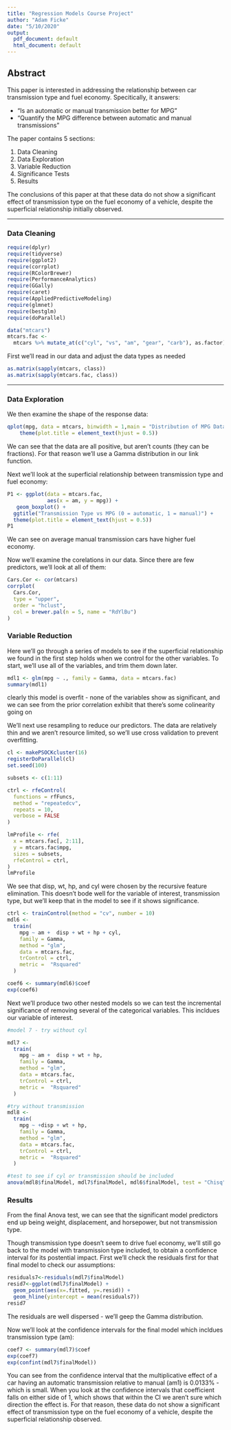 ```yaml
---
title: "Regression Models Course Project"
author: "Adam Ficke"
date: "5/10/2020"
output:
  pdf_document: default
  html_document: default
---
```


## Abstract 

This paper is interested in addressing the relationship between car transmission type and fuel economy. Specitically, it answers: 


* “Is an automatic or manual transmission better for MPG”
* "Quantify the MPG difference between automatic and manual transmissions"


The paper contains 5 sections: 

1. Data Cleaning 
2. Data Exploration 
3. Variable Reduction
4. Significance Tests 
5. Results 

The conclusions of this paper at that these data do not show a significant effect of transmission type on the fuel economy of a vehicle, despite the superficial relationship initially observed. 


***
### Data Cleaning 


```r
require(dplyr)
require(tidyverse)
require(ggplot2)
require(corrplot)
require(RColorBrewer)
require(PerformanceAnalytics)
require(GGally)
require(caret)
require(AppliedPredictiveModeling)
require(glmnet)
require(bestglm)
require(doParallel)

data("mtcars")
mtcars.fac <-
  mtcars %>% mutate_at(c("cyl", "vs", "am", "gear", "carb"), as.factor)

```


First we'll read in our data and adjust the data types as needed


```r

as.matrix(sapply(mtcars, class))
as.matrix(sapply(mtcars.fac, class))

```


***
### Data Exploration

We then examine the shape of the response data:


```r
qplot(mpg, data = mtcars, binwidth = 1,main = "Distribution of MPG Data") + 
    theme(plot.title = element_text(hjust = 0.5))
```


We can see that the data are all positive, but aren't counts (they can be fractions). For that reason we'll use a Gamma distribution in our link function. 


Next we'll look at the superficial relationship between transmission type and fuel economy:


```r
P1 <- ggplot(data = mtcars.fac,
             aes(x = am, y = mpg)) +
   geom_boxplot() + 
  ggtitle("Transmission Type vs MPG (0 = automatic, 1 = manual)") + 
  theme(plot.title = element_text(hjust = 0.5))
P1
```


We can see on average manual transmission cars have higher fuel economy. 


Now we'll examine the corelations in our data. Since there are few predictors, we'll look at all of them: 


```r
Cars.Cor <- cor(mtcars)
corrplot(
  Cars.Cor,
  type = "upper",
  order = "hclust",
  col = brewer.pal(n = 5, name = "RdYlBu")
)
```


###  Variable Reduction 

Here we'll go through a series of models to 
see if the superficial relationship we found 
in the first step holds when we control for the other variables. To start, we'll use
all of the variables, and trim them down later. 


``` r

mdl1 <- glm(mpg ~ ., family = Gamma, data = mtcars.fac)
summary(mdl1)
``` 


clearly this model is overfit - none of the variables show as significant, and we can see from the prior correlation exhibit that there's some colinearity going on 


We'll next use resampling to reduce our predictors. The data are relatively thin and we aren't resource limited, so we'll use cross validation to prevent overfitting. 

```r
cl <- makePSOCKcluster(16)
registerDoParallel(cl)
set.seed(100)

subsets <- c(1:11)

ctrl <- rfeControl(
  functions = rfFuncs,
  method = "repeatedcv",
  repeats = 10,
  verbose = FALSE
)

lmProfile <- rfe(
  x = mtcars.fac[, 2:11],
  y = mtcars.fac$mpg,
  sizes = subsets,
  rfeControl = ctrl,
)
lmProfile

```


We see that disp, wt, hp, and cyl were chosen by the recursive feature elimination. This doesn't bode well for the variable of interest, transmission type, but we'll keep that in the model to see if it shows significance. 


``` r
ctrl <- trainControl(method = "cv", number = 10)
mdl6 <-
  train(
    mpg ~ am +  disp + wt + hp + cyl,
    family = Gamma,
    method = "glm",
    data = mtcars.fac,
    trControl = ctrl,
    metric =  "Rsquared"
  )

coef6 <- summary(mdl6)$coef
exp(coef6)
```


Next we'll produce two other nested models so we can test the incremental significance of removing several of the categorical variables. This incldues our variable of interest.


``` r

#model 7 - try without cyl

mdl7 <-
  train(
    mpg ~ am +  disp + wt + hp,
    family = Gamma,
    method = "glm",
    data = mtcars.fac,
    trControl = ctrl,
    metric =  "Rsquared"
  )

#try without transmission 
mdl8 <-
  train(
    mpg ~ +disp + wt + hp,
    family = Gamma,
    method = "glm",
    data = mtcars.fac,
    trControl = ctrl,
    metric =  "Rsquared"
  )

#test to see if cyl or transmission should be included
anova(mdl8$finalModel, mdl7$finalModel, mdl6$finalModel, test = "Chisq")
```


### Results 


From the final Anova test, we can see that the significant model predictors end up being weight, displacement, and horsepower, but not transmission type. 

Though transmission type doesn't seem to drive fuel economy, we'll still go back to the model with transmission type included, to obtain a confidence interval for its postential impact. First we'll check the residuals first for that final model to check our assumptions: 


```r
residuals7<-residuals(mdl7$finalModel)
resid7<-ggplot(mdl7$finalModel) + 
  geom_point(aes(x=.fitted, y=.resid)) +
  geom_hline(yintercept = mean(residuals7))
resid7
```


The residuals are well dispersed - we'll geep the Gamma distribution. 

Now we'll look at the confidence intervals for the final model which incldues transmission type (am): 


```r

coef7 <- summary(mdl7)$coef
exp(coef7)
exp(confint(mdl7$finalModel))
```


You can see from the confidence interval that the multiplicative effect of a car having an automatic transmission relative to manual (am1) is 0.0133% - which is small. When you look at the confidence intervals that coefficient falls on either side of 1, which shows that within the CI we aren't sure which direction the effect is. For that reason, these data do not show a significant effect of transmission type on the fuel economy of a vehicle, despite the superficial relationship observed. 
